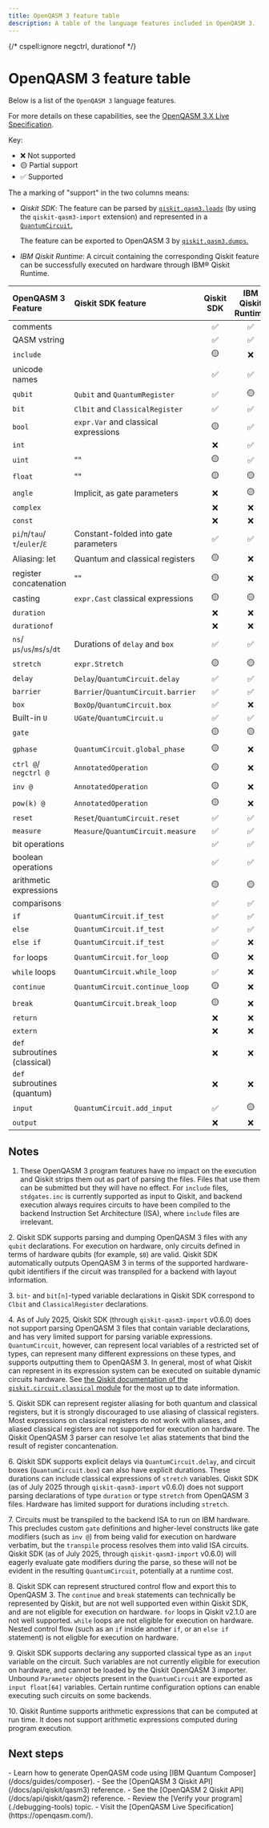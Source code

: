 ```yaml
---
title: OpenQASM 3 feature table
description: A table of the language features included in OpenQASM 3.
---
```


{/* cspell:ignore negctrl, durationof */}

# OpenQASM 3 feature table

Below is a list of the `OpenQASM 3` language features.

For more details on these capabilities, see the [OpenQASM 3.X Live Specification](https://openqasm.com/).

Key:

*   ❌ Not supported
*   🟡 Partial support
*   ✅ Supported

The a marking of "support" in the two columns means:

* *Qiskit SDK*: The feature can be parsed by [`qiskit.qasm3.loads`](/docs/api/qiskit/qasm3) (by using the `qiskit-qasm3-import` extension) and represented in a [`QuantumCircuit`.](/docs/api/qiskit/qiskit.circuit.QuantumCircuit)

  The feature can be exported to OpenQASM 3 by [`qiskit.qasm3.dumps`.](/docs/api/qiskit/qasm3#dumps)
* *IBM Qiskit Runtime*: A circuit containing the corresponding Qiskit feature can be successfully executed on hardware through IBM&reg; Qiskit Runtime.

| OpenQASM 3 Feature            | Qiskit SDK feature                   | Qiskit SDK | IBM Qiskit Runtime | Notes |
|:------------------------------|:-------------------------------------|:----------:|:------------------:|:----- |
| comments                      |                                      | ✅         | ✅                 | [1](#1)     |
| QASM vstring           |                                      | ✅         | ✅                 | [1](#1)     |
| `include`                     |                                      | 🟡         | ❌                 | [1](#1), [7](#7)  |
| unicode names                 |                                      | ✅         | ✅                 |       |
| `qubit`                       | `Qubit` and `QuantumRegister`        | ✅         | 🟡                 | [2](#2)     |
| `bit`                         | `Clbit` and `ClassicalRegister`      | ✅         | ✅                 | [3](#3)     |
| `bool`                        | `expr.Var` and classical expressions | 🟡         | ✅                 | [4](#4)     |
| `int`                         |                                      | ❌         | ✅                 | [4](#4)     |
| `uint`                        | ""                                   | 🟡         | ✅                 | [4](#4)     |
| `float`                       | ""                                   | 🟡         | 🟡                 | [4](#4)     |
| `angle`                       | Implicit, as gate parameters         | ❌         | 🟡                 | [4](#4)     |
| `complex`                     |                                      | ❌         | ❌                 | [4](#4)     |
| `const`                       |                                      | ❌         | ❌                 | [4](#4)     |
| `pi`/`π`/`tau`/`τ`/`euler`/`ℇ`| Constant-folded into gate parameters | ✅         | ✅                 |       |
| Aliasing: let                 | Quantum and classical registers      | 🟡         | ❌                 | [5](#5)     |
| register concatenation        | ""                                   | 🟡         | ❌                 | [5](#5)     |
| casting                       | `expr.Cast` classical expressions    | 🟡         | 🟡                 | [4](#4)     |
| `duration`                    |                                      | ❌         | ❌                 |       |
| `durationof`                  |                                      | ❌         | ❌                 |       |
| `ns`/`µs`/`us`/`ms`/`s`/`dt`  | Durations of `delay` and `box`       | ✅         | ✅                 | [6](#6)     |
| `stretch`                     | `expr.Stretch`                       | 🟡         | 🟡                 | [4](#4), [6](#6)  |
| `delay`                       | `Delay`/`QuantumCircuit.delay`       | ✅         | ✅                 | [6](#6)     |
| `barrier`                     | `Barrier`/`QuantumCircuit.barrier`   | ✅         | ✅                 |       |
| `box`                         | `BoxOp`/`QuantumCircuit.box`         | ✅         | ❌                 | [6](#6)     |
| Built-in `U`                  | `UGate`/`QuantumCircuit.u`           | ✅         | ✅                 |       |
| `gate`                        |                                      | 🟡         | 🟡                 | [7](#7)     |
| `gphase`                      | `QuantumCircuit.global_phase`        | 🟡         | ❌                 | [7](#7)     |
| `ctrl @`/ `negctrl @`         | `AnnotatedOperation`                 | 🟡         | ❌                 | [7](#7)     |
| `inv @`                       | `AnnotatedOperation`                 | 🟡         | ❌                 | [7](#7)     |
| `pow(k) @`                    | `AnnotatedOperation`                 | 🟡         | ❌                 | [7](#7)     |
| `reset`                       | `Reset`/`QuantumCircuit.reset`       | ✅         | ✅                 |       |
| `measure`                     | `Measure`/`QuantumCircuit.measure`   | ✅         | ✅                 |       |
| bit operations                |                                      | ✅         | ✅                 | [4](#4)     |
| boolean operations            |                                      | ✅         | ✅                 | [4](#4)     |
| arithmetic expressions        |                                      | 🟡         | 🟡                 | [4](#4), [10](#10) |
| comparisons                   |                                      | ✅         | ✅                 | [4](#4)     |
| `if`                          | `QuantumCircuit.if_test`             | ✅         | ✅                 | [8](#8)     |
| `else`                        | `QuantumCircuit.if_test`             | ✅         | ✅                 | [8](#8)     |
| `else if`                     | `QuantumCircuit.if_test`             | ✅         | ❌                 | [8](#8)     |
| `for` loops                   | `QuantumCircuit.for_loop`            | 🟡         | ❌                 | [8](#8)     |
| `while` loops                 | `QuantumCircuit.while_loop`          | ✅         | ❌                 | [8](#8)     |
| `continue`                    | `QuantumCircuit.continue_loop`       | 🟡         | ❌                 | [8](#8)     |
| `break`                       | `QuantumCircuit.break_loop`          | 🟡         | ❌                 | [8](#8)     |
| `return`                      |                                      | ❌         | ❌                 |       |
| `extern`                      |                                      | ❌         | ❌                 |       |
| `def` subroutines (classical) |                                      | ❌         | ❌                 |       |
| `def` subroutines (quantum)   |                                      | ❌         | ❌                 |       |
| `input`                       | `QuantumCircuit.add_input`           | ✅         | 🟡                 | [4](#4), [9](#9)  |
| `output`                      |                                      | ❌         | ❌                 |       |


## Notes

<span id="1"></span>
1.  These OpenQASM 3 program features have no impact on the execution and Qiskit strips them
    out as part of parsing the files.  Files that use them can be submitted but they will have
    no effect. For `include` files, `stdgates.inc` is currently supported as input to Qiskit,
    and backend execution always requires circuits to have been compiled to the backend Instruction Set Architecture (ISA), where
    `include` files are irrelevant.

<span id="2"></span>
2. Qiskit SDK supports parsing and dumping OpenQASM 3 files with any ``qubit`` declarations.  For
   execution on hardware, only circuits defined in terms of hardware qubits (for example, `$0`) are valid.
   Qiskit SDK automatically outputs OpenQASM 3 in terms of the supported hardware-qubit
   identifiers if the circuit was transpiled for a backend with layout information.

<span id="3"></span>
3. `bit`- and `bit[n]`-typed variable declarations in Qiskit SDK correspond to `Clbit` and
   `ClassicalRegister` declarations.

<span id="4"></span>
4. As of July 2025, Qiskit SDK (through `qiskit-qasm3-import` v0.6.0) does not support parsing
   OpenQASM 3 files that contain variable declarations, and has very limited support for parsing
   variable expressions.  `QuantumCircuit`, however, can represent local variables of a
   restricted set of types, can represent many different expressions on these types, and supports
   outputting them to OpenQASM 3.  In general, most of what Qiskit can represent in its
   expression system can be executed on suitable dynamic circuits hardware.  See [the Qiskit
   documentation of the `qiskit.circuit.classical` module](/docs/api/qiskit/circuit_classical)
   for the most up to date information.

<span id="5"></span>
5. Qiskit SDK can represent register aliasing for both quantum and classical registers, but it is
   strongly discouraged to use aliasing of classical registers.  Most expressions on classical
   registers do not work with aliases, and aliased classical registers are not supported for
   execution on hardware.  The Qiskit OpenQASM 3 parser can resolve `let` alias statements that bind
   the result of register concantenation.

<span id="6"></span>
6. Qiskit SDK supports explicit delays via `QuantumCircuit.delay`, and circuit boxes
   (`QuantumCircuit.box`) can also have explicit durations.  These durations can include classical
   expressions of `stretch` variables.  Qiskit SDK (as of July 2025 through `qiskit-qasm3-import`
   v0.6.0) does not support parsing declarations of type `duration` or type `stretch` from
   OpenQASM 3 files.  Hardware has limited support for durations including `stretch`.

<span id="7"></span>
7. Circuits must be transpiled to the backend ISA to run on IBM hardware.  This precludes
   custom `gate` definitions and higher-level constructs like gate modifiers (such as `inv @`) from
   being valid for execution on hardware verbatim, but the `transpile` process resolves them
   into valid ISA circuits.  Qiskit SDK (as of July 2025, through `qiskit-qasm3-import`
   v0.6.0) will eagerly evaluate gate modifiers during the parse, so these will not be
   evident in the resulting `QuantumCircuit`, potentially at a runtime cost.

<span id="8"></span>
8. Qiskit SDK can represent structured control flow and export this to OpenQASM 3.  The `continue`
   and `break` statements can technically be represented by Qiskit, but are not well supported even
   within Qiskit SDK, and are not eligible for execution on hardware.  `for` loops in Qiskit v2.1.0
   are not well supported.  `while` loops are not eligible for execution on hardware.  Nested control
   flow (such as an `if` inside another `if`, or an `else if` statement) is not eligble for execution
   on hardware.

<span id="9"></span>
9. Qiskit SDK supports declaring any supported classical type as an `input` variable on the circuit.
   Such variables are not currently eligible for execution on hardware, and cannot be loaded by
   the Qiskit OpenQASM 3 importer.  Unbound `Parameter` objects present in the `QuantumCircuit` are exported as `input float[64]` variables.  Certain runtime configuration options can enable executing such circuits on some backends.

<span id="10"></span>
10. Qiskit Runtime supports arithmetic expressions that can be computed at run
    time. It does not support arithmetic expressions computed during program execution.

## Next steps

<Admonition type="tip" title="Recommendations">
    - Learn how to generate OpenQASM code using [IBM Quantum Composer](/docs/guides/composer).
    - See the [OpenQASM 3 Qiskit API](/docs/api/qiskit/qasm3) reference.
    - See the [OpenQASM 2 Qiskit API](/docs/api/qiskit/qasm2) reference.
    - Review the [Verify your program](./debugging-tools) topic.
    - Visit the [OpenQASM Live Specification](https://openqasm.com/).
</Admonition>